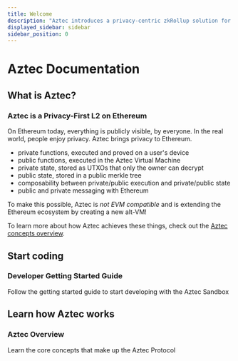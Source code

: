 ```yaml
---
title: Welcome
description: "Aztec introduces a privacy-centric zkRollup solution for Ethereum, enhancing confidentiality and scalability within the Ethereum ecosystem."
displayed_sidebar: sidebar
sidebar_position: 0
---
```


# Aztec Documentation

## What is Aztec?

### Aztec is a Privacy-First L2 on Ethereum

On Ethereum today, everything is publicly visible, by everyone. In the real world, people enjoy privacy. Aztec brings privacy to Ethereum.

- private functions, executed and proved on a user's device
- public functions, executed in the Aztec Virtual Machine
- private state, stored as UTXOs that only the owner can decrypt
- public state, stored in a public merkle tree
- composability between private/public execution and private/public state
- public and private messaging with Ethereum

To make this possible, Aztec is *not EVM compatible* and is extending the Ethereum ecosystem by creating a new alt-VM! 

To learn more about how Aztec achieves these things, check out the [Aztec concepts overview](/aztec/concepts_overview).

## Start coding

<div>
 <Card shadow='tl' link='/guides/getting_started'>
    <CardHeader>
      <h3>Developer Getting Started Guide</h3>
    </CardHeader>
    <CardBody>
      Follow the getting started guide to start developing with the Aztec Sandbox
    </CardBody>
  </Card>
</div>

## Learn how Aztec works

<div>
 <Card shadow='tl' link='/aztec/concepts_overview'>
    <CardHeader>
      <h3>Aztec Overview</h3>
    </CardHeader>
    <CardBody>
     Learn the core concepts that make up the Aztec Protocol
    </CardBody>
  </Card>
</div>
